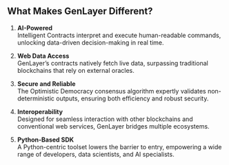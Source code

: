 ## What Makes GenLayer Different?
1. **AI-Powered** <br />
Intelligent Contracts interpret and execute human-readable commands, unlocking data-driven decision-making in real time.

2. **Web Data Access** <br />
GenLayer’s contracts natively fetch live data, surpassing traditional blockchains that rely on external oracles.

3. **Secure and Reliable** <br />
The Optimistic Democracy consensus algorithm expertly validates non-deterministic outputs, ensuring both efficiency and robust security.

4. **Interoperability** <br />
Designed for seamless interaction with other blockchains and conventional web services, GenLayer bridges multiple ecosystems.

5. **Python-Based SDK** <br />
A Python-centric toolset lowers the barrier to entry, empowering a wide range of developers, data scientists, and AI specialists.